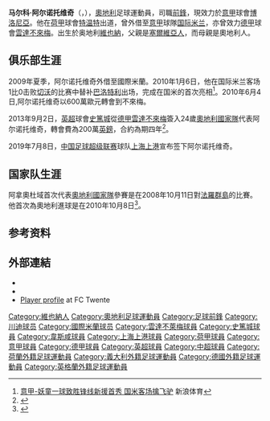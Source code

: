 {{noteTA
|G1=足球|G2=德甲|G3=EPL|G4=uefa|G5=荷蘭足球聯賽|G6=意甲
|T=zh-hans:马尔科·阿尔诺托维奇;zh-cn:马尔科·阿瑙托维奇;zh-hk:馬高·阿奴杜域;zh-tw:馬爾科·阿爾諾托維奇;
|1=zh-hans:马尔科·阿尔诺托维奇;zh-cn:马尔科·阿瑙托维奇;zh-hk:馬高·阿奴杜域;zh-tw:馬爾科·阿爾諾托維奇;
|2=zh-hans:阿尔诺托维奇;zh-cn:阿瑙托维奇;zh-hk:阿奴杜域;zh-tw:阿爾諾托維奇;
}}
{{Infobox football biography
| name           =马尔科·阿尔诺托维奇<br />''Marko Arnautović''
| image          = 20180610 FIFA Friendly Match Austria vs. Brazil Marko Arnautović 850 1633.jpg
| image_size     = 
| caption        = 
| fullname       = Marko Arnautović<ref>{{cite web |title=Squads for 2016/17 Premier League confirmed |url=https://www.premierleague.com/news/84136 |publisher=Premier League |date=2016-09-01 |accessdate=2016-09-11 |archive-date=2017-07-28 |archive-url=https://web.archive.org/web/20170728174340/https://www.premierleague.com/news/84136 |dead-url=no }}</ref>
| birth_date     = {{birth date and age|1989|4|19|df=y}}
| birth_place    = 奥地利[[維也納|維也納]][[弗洛里茨多夫|弗洛里茨多夫]]<ref>{{cite web | url = http://www.worldfootball.net/player_summary/marko-arnautovic/ | title = Marko Arnautović | website = worldfootball.net | access-date = 2015-12-26 | archive-date = 2020-10-19 | archive-url = https://web.archive.org/web/20201019013749/https://www.worldfootball.net/player_summary/marko-arnautovic/ | dead-url = no }}</ref>
| height         = {{Height|m=1.92|precision=1}}<ref>{{cite web | url = http://www.skysports.com/football/player/0,19754,11860_375257,00.html | title = Marko Arnautovic | publisher = Sky Sports | accessdate = 2010-06-14 | deadurl = yes | archiveurl = https://web.archive.org/web/20100510011735/http://www.skysports.com/football/player/0%2C19754%2C11860_375257%2C00.html | archivedate = 2010-05-10 }}</ref>
| position            = [[前鋒_(足球)|前鋒]]、[[翼鋒|翼鋒]]
| currentclub    = [[博洛尼亚足球俱乐部|博洛尼亞]]
| clubnumber     = 9
| youthyears1         = 2002−2003
| youthclubs1         = [[奧地利維也納|奧地利維也納]]
| youthyears2         = 2003−2004
| youthclubs2         = [[維也納快速|維也納快速]]
| youthyears3         = 2004−2005
| youthclubs3         = [[FAC_Team_für_Wien|Floridsdorf]]
| years1         = 2006–2010 | clubs1 = [[特温特足球俱乐部|特温特]]               | caps1 = 44  | goals1 = 12
| years2         = 2009–2010 | clubs2 = → [[国际米兰足球俱乐部|国际米兰]] (借用)           | caps2 = 3   | goals2 = 0
| years3         = 2010–2013 | clubs3 = [[雲達不萊梅體育會|雲達不萊梅]] | caps3 = 72  | goals3 = 14
| years4         = 2013–2017 | clubs4 = [[斯托克城足球俱乐部|斯托克城]]     | caps4 = 125 | goals4 = 22
| years5         = 2017–2019 | clubs5 = [[西汉姆联足球俱乐部|西汉姆联]]  | caps5 = 59  | goals5 = 21
| years6         = 2019–2021 |clubs6 = [[上海上港集团足球俱乐部|上海上港]] | caps6 = 33 | goals6 = 19
| years7         = 2021–      |clubs7 = [[博洛尼亚足球俱乐部|博洛尼亞]] | caps7 = 30 | goals7 = 13
| nationalyears1 = 2006     |nationalteam1 = 奧地利U18                                             |nationalcaps1 = 1  |nationalgoals1 = 0
| nationalyears2 = 2007     |nationalteam2 = [[奧地利19歲以下國家足球隊|奧地利U19]] |nationalcaps2 = 4  |nationalgoals2 = 0
| nationalyears3 = 2007–2010|nationalteam3 = [[奧地利21歲以下國家足球隊|奧地利U21]] |nationalcaps3 = 5  |nationalgoals3 = 3
| nationalyears4 = 2008–    |nationalteam4 = [[奧地利國家足球隊|奧地利]]              |nationalcaps4 = 98 |nationalgoals4 = 32
| medaltemplates      = 
| club-update         = 2021年8月22日 
| nationalteam-update =  2021年6月26日 11:35 (UTC)
}}

'''马尔科·阿尔诺托维奇'''（{{lang-sr|'''Marko Arnautović'''}}，{{bd|1989年|4月19日|||Arnautović}}），[[奧地利|奧地利]]足球運動員，司職[[前鋒_(足球)|前鋒]]，現效力於[[意大利足球甲级联赛|意甲]]球會[[博洛尼亚足球俱乐部|博洛尼亞]]。他在[[荷甲|荷甲]]球會[[特温特足球俱乐部|特温特]]出道，曾外借至[[意甲|意甲]]球隊[[国际米兰足球俱乐部|国际米兰]]，亦曾效力[[德甲|德甲]]球會[[雲達不萊梅體育會|雲達不來梅]]。出生於奥地利[[維也納|維也納]]，父親是[[塞爾維亞|塞爾維亞人]]，而母親是奧地利人。

==俱乐部生涯==
2009年夏季，阿尔诺托维奇外借至國際米蘭。2010年1月6日，他在国际米兰客场1比0击败[[切沃维罗纳足球俱乐部|切沃]]的比赛中替补[[马里奥·巴洛特利|巴洛特利]]出场，完成在国米的首次亮相<ref>[http://sports.sina.com.cn/g/2010-01-06/20224777550.shtml 意甲-妖童一球致胜锋线新援首秀 国米客场擒飞驴] {{Wayback|url=http://sports.sina.com.cn/g/2010-01-06/20224777550.shtml |date=20190609170031 }} 新浪体育</ref>。2010年6月4日,阿尔诺托维奇以600萬歐元轉會到不來梅。

2013年9月2日，[[英超|英超]]球會[[斯托克城足球俱乐部|史篤城]]從[[德甲|德甲]][[雲達不萊梅體育會|雲達不來梅]]簽入24歲[[奥地利国家足球队|奧地利國家隊]]代表阿尔诺托维奇，轉會費為200萬[[英鎊|英鎊]]，合約為期四年<ref>{{cite news |language=en |url=http://www.bbc.co.uk/sport/0/football/23925792 |title=Transfer deadline day: Marko Arnautovic signs for Stoke City |work=''[[BBC_Sport|BBC Sport]]'' |date=2013-09-02 |accessdate=2013-10-30 |archive-date=2008-12-01 |archive-url=https://web.archive.org/web/20081201194141/http://www.bbc.co.uk/sport/0/football/23925792 |dead-url=no }}</ref>。

2019年7月8日，[[中国足球超级联赛|中国足球超级联赛]]球队[[上海上港|上海上港]]宣布签下阿尔诺托维奇。

==国家队生涯==
阿拿奧杜域首次代表[[奥地利国家足球队|奧地利國家隊]]參賽是在2008年10月11日對[[法罗群岛国家足球队|法羅群島]]的比賽。他首次為奧地利進球是在2010年10月8日<ref>{{cite web|title=Austria 3-0 Azerbaijan|url=http://espnfc.com/en/report/299356/report.html?soccernet=true|work=[[ESPN|ESPN]]|accessdate=2013-09-05|archiveurl=https://web.archive.org/web/20081201194141/http://espnfc.com/en/report/299356/report.html?soccernet=true|archivedate=2008-12-01|deadurl=yes}}</ref>。

==参考资料==
{{reflist}}

== 外部連結 ==
*{{soccerbase|id=49593|name=馬高·阿拿奧杜域}}
* {{nfteams|29597}}
* [https://web.archive.org/web/20111001042513/http://www.fctwente.nl/statistieken/spelers/spelerInfo.php?spelerID=1176577811 Player profile] at FC Twente {{nl|icon}}

{{博洛尼亞球員名單}}
{{韋斯咸年度最佳球員}}
{{2016年歐洲國家盃奧地利參賽名單}}
{{2020年欧洲足球锦标赛奥地利参赛名单}}

{{DEFAULTSORT:Arnautovic, Marko}}
[[Category:維也納人|Category:維也納人]]
[[Category:奧地利足球運動員|Category:奧地利足球運動員]]
[[Category:足球前鋒|Category:足球前鋒]]
[[Category:川迪球员|Category:川迪球员]]
[[Category:國際米蘭球员|Category:國際米蘭球员]]
[[Category:雲達不萊梅球員|Category:雲達不萊梅球員]]
[[Category:史篤城球員|Category:史篤城球員]]
[[Category:韋斯咸球員|Category:韋斯咸球員]]
[[Category:上海上港球員|Category:上海上港球員]]
[[Category:荷甲球員|Category:荷甲球員]]
[[Category:意甲球員|Category:意甲球員]]
[[Category:德甲球員|Category:德甲球員]]
[[Category:英超球員|Category:英超球員]]
[[Category:中超球員|Category:中超球員]]
[[Category:荷蘭外籍足球運動員|Category:荷蘭外籍足球運動員]]
[[Category:義大利外籍足球運動員|Category:義大利外籍足球運動員]]
[[Category:德國外籍足球運動員|Category:德國外籍足球運動員]]
[[Category:英格蘭外籍足球運動員|Category:英格蘭外籍足球運動員]]